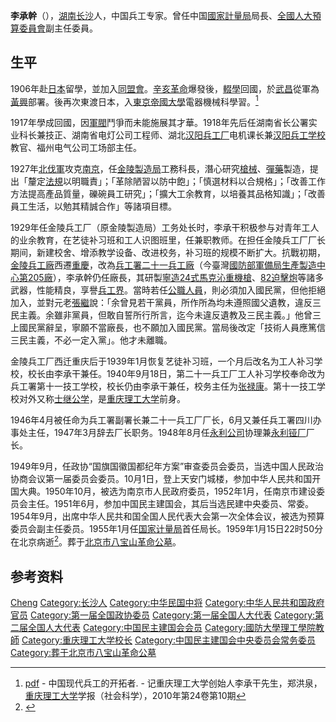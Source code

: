 {{Infobox Officeholder
|姓名=李承幹
|圖像=File:李承幹.jpg
|圖像大小=200px
|圖像說明=  
| 性別     = 
| 字       = 
| 號       = 
| 別名     = 
| 出生名   = 
| 出生日期 = 
| 出生地點 = 
| 逝世日期 = 
| 逝世地點 = 
| 死因     = 
| 墓地     = 
| 墓地座標 = 
| 籍貫     = 
| 國籍     = 
| 公民權   = 
| 政黨     = 
| 其他政黨 = 
| 身高     = 
| 配偶     = 
| 伴侶     = 
| 兒女     = 
| 父母     = 
| 親屬     = 
| 居住地   = 
| 學歷     = 
| 母校     = 
| 職業     = 
| 專業     = 
| 知名原因 = 
| 著作     = 
| 宗教信仰 = 
| 獲獎     = 
| 簽名     = 
| 腳註     = 
}}
'''李承幹'''（{{bd|1888年|8月|1959年|1月15日|catIdx=L}}），[[湖南省|湖南]][[長沙縣|长沙]]人，中国兵工专家。曾任中国[[國家計量局|國家計量局]]局長、[[全國人大預算委員會|全國人大預算委員會]]副主任委員。

== 生平 ==
1906年赴[[日本|日本]]留學，並加入[[同盟會|同盟會]]。[[辛亥革命|辛亥革命]]爆發後，[[輟學|輟學]]回國，於[[武昌|武昌]]從軍為[[黃興|黃興]]部署。後再次東渡日本，入[[東京帝國大學|東京帝國大學]]電器機械科學習。<ref>[http://cqlg-shkx.jourserv.com/DownPaper.aspx?id=1647 pdf]{{Dead link|date=2020年1月 |bot=InternetArchiveBot |fix-attempted=yes }} - 中国现代兵工的开拓者. - 记重庆理工大学创始人李承干先生，郑洪泉，[[重庆理工大学|重庆理工大学]]学报（社会科学），2010年第24卷第10期</ref>

1917年學成回國，因[[軍閥|軍閥]]鬥爭而未能施展其才華。1918年先后任湖南省长公署实业科长兼技正、湖南省电灯公司工程师、湖北[[汉阳兵工厂|汉阳兵工厂]]电机课长兼[[汉阳兵工学校|汉阳兵工学校]]教官、福州电气公司工场部主任。

1927年[[北伐軍|北伐軍]]攻克[[南京|南京]]，任[[金陵製造局|金陵製造局]]工務科長，潛心研究[[槍械|槍械]]、[[彈藥|彈藥]]製造，提出「釐定[[法規|法規]]以明職責」；「革除陋習以防中飽」；「慎選材料以合規格」；「改善工作方法提高產品質量，礫碗員工研究」；「擴大工余教育，以培養其品格知識」；「改善員工生活，以勉其精誠合作」等諸項目標。

1929年任金陵兵工厂（原金陵製造局）工务处长时，李承干积极参与对青年工人的业余教育，在艺徒补习班和工人识图班里，任兼职教师。在担任金陵兵工厂厂长期间，新建校舍、增添教学设备、改进校务，补习班的规模不断扩大。抗戰初期，[[金陵兵工廠|金陵兵工廠]]西遷[[重慶|重慶]]，改為[[兵工署二十一兵工廠|兵工署二十一兵工廠]]（今臺灣[[國防部軍備局生產製造中心第205廠|國防部軍備局生產製造中心第205廠]]），李承幹仍任廠長，其研製[[寧造24式馬克沁重機槍|寧造24式馬克沁重機槍]]、[[82迫擊炮|82迫擊炮]]等諸多武器，性能精良，享譽[[兵工界|兵工界]]。當時若任[[公職人員|公職人員]]，則必須加入國民黨，但他拒絕加入，並對元老[[張繼|張繼]]說：「余曾見若干黨員，所作所為均未遵照國父遺教，違反三民主義。余雖非黨員，但敢自誓所行所言，迄今未違反遺教及三民主義。」他曾三上國民黨辭呈，寧願不當廠長，也不願加入國民黨。當局後改定「技術人員應篤信三民主義，不必一定入黨」。他才未離職。

金陵兵工厂西迁重庆后于1939年1月恢复艺徒补习班，一个月后改名为工人补习学校，校长由李承干兼任。1940年9月18日，第二十一兵工厂工人补习学校奉命改为兵工署第十一技工学校，校长仍由李承干兼任，校务主任为[[张禄康|张禄康]]。第十一技工学校对外又称[[士继公学|士继公学]]，是[[重庆理工大学|重庆理工大学]]前身。

1946年4月被任命为兵工署副署长兼二十一兵工厂厂长，6月又兼任兵工署四川办事处主任，1947年3月辞去厂长职务。1948年8月任[[永利公司|永利公司]]协理兼[[永利铔厂|永利铔厂]]厂长。

1949年9月，任政协“国旗国徽国都纪年方案”审查委员会委员，当选中国人民政治协商会议第一届委员会委员。10月1日，登上天安门城楼，参加中华人民共和国开国大典。1950年10月，被选为南京市人民政府委员，1952年1月，任南京市建设委员会主任。1951年6月，参加中国民主建国会，其后当选民建中央委员、常委。1954年9月，出席中华人民共和国全国人民代表大会第一次全体会议，被选为预算委员会副主任委员。1955年1月任[[国家计量局|国家计量局]]首任局长。1959年1月15日22时50分在北京病逝<ref>{{cite news |title=人大代表李承干先生逝世 |work=[[人民日报|人民日报]] |date=1959年1月17日 |page=第6版}}</ref>。葬于[[北京市八宝山革命公墓|北京市八宝山革命公墓]]。

== 参考资料 ==
{{reflist}}

{{中国民主建国会第一届中央委员会}}
{{Authority control}}
{{DEFAULTSORT:Li李}}
[[Category:李姓|Cheng]]
[[Category:长沙人|Category:长沙人]]
[[Category:中华民国中将|Category:中华民国中将]]
[[Category:中华人民共和国政府官员|Category:中华人民共和国政府官员]]
[[Category:第一届全国政协委员|Category:第一届全国政协委员]]
[[Category:第一届全国人大代表|Category:第一届全国人大代表]]
[[Category:第二届全国人大代表|Category:第二届全国人大代表]]
[[Category:中国民主建国会会员|Category:中国民主建国会会员]]
[[Category:國防大學理工學院教師|Category:國防大學理工學院教師]]
[[Category:重庆理工大学校长|Category:重庆理工大学校长]]
[[Category:中国民主建国会中央委员会常务委员|Category:中国民主建国会中央委员会常务委员]]
[[Category:葬于北京市八宝山革命公墓|Category:葬于北京市八宝山革命公墓]]